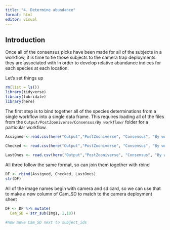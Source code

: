 ```yaml
---
title: "4. Determine abundance"
format: html
editor: visual
---
```


## Introduction
Once all of the consensus picks have been made for all of the subjects in a workflow, it is time to tie those subjects to the camera trap deployments they are associated with in order to develop relative abundance indices for each species at each location.

Let's set things up 

```r
rm(list = ls())
library(tidyverse)
library(lubridate)
library(here)
```


The first step is to bind together all of the species determinations from a single workflow into a single data frame. This requires loading all of the files from the `Output/PostZooniverse/Consensus/By workflow/` folder for a particular workflow.

```r
Assigned <-read.csv(here("Output","PostZooniverse", "Consensus", "By workflow", "wfn16695_wfv29.1", "NoCoW_class-15-Feb-2024-wfn16695_wfv29.1_assigned.csv"))

Checked <- read.csv(here("Output","PostZooniverse", "Consensus", "By workflow", "wfn16695_wfv29.1", "NoCoW_class-15-Feb-2024-wfn16695_wfv29.1_checked.csv"))
                    
LastOnes <- read.csv(here("Output","PostZooniverse", "Consensus", "By workflow", "wfn16695_wfv29.1", "NoCoW_class-15-Feb-2024-wfn16695_wfv29.1_lastones.csv"))
```

All three follow the same format, so can join them together with rbind

```r
DF <- rbind(Assigned, Checked, LastOnes)
str(DF)
```
All of the image names begin with camera and sd card, so we can use that to make a new column of Cam_SD to match to the camera deployment sheet

```r
DF <- DF %>% mutate(
  Cam_SD = str_sub(Img1, 1,10))

#now move Cam_SD next to subject_ids


```


